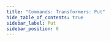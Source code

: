 ```yaml
---
title: "Commands: Transformers: Put"
hide_table_of_contents: true
sidebar_label: Put
sidebar_position: 0
---
```





<LanguageSwitcher supportedLanguages={supportedLanguages} />

<LanguageContent language="csharp">
   <PutCsharp />
</LanguageContent>

<LanguageContent language="java">
   <PutJava />
</LanguageContent>

<LanguageContent language="http">
   <PutHttp />
</LanguageContent>


<!---
- [GetTransformer](../../../client-api/commands/transformers/get)
- [DeleteTransformer](../../../client-api/commands/transformers/delete)

-->